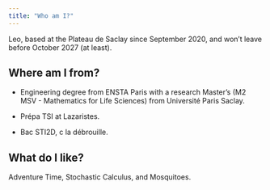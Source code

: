 ```yaml
---
title: "Who am I?"
---
```


Leo, based at the Plateau de Saclay since September 2020, and won't leave before October 2027 (at least).

## Where am I from?
* Engineering degree from ENSTA Paris with a research Master's (M2 MSV - Mathematics for Life Sciences) from Université Paris Saclay.

* Prépa TSI at Lazaristes.

* Bac STI2D, c la débrouille.

## What do I like?
Adventure Time, Stochastic Calculus, and Mosquitoes.